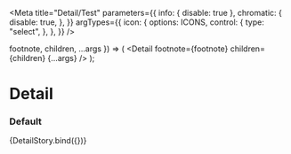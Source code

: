 
<Meta
  title="Detail/Test"
  parameters={{
    info: { disable: true },
    chromatic: {
      disable: true,
    },
  }}
  argTypes={{
    icon: {
      options: ICONS,
      control: {
        type: "select",
      },
    },
  }}
/>

  footnote,
  children,
  ...args
}) => (
  <Detail
    footnote={footnote}
    children={children}
    {...args}
  />
);

# Detail

### Default

<Canvas>
  <Story
    name="default"
    args={{
      icon: null,
      footnote: "This detail may require a footnote.",
      children: "An example of a detail.",
    }}
  >
    {DetailStory.bind({})}
  </Story>
</Canvas>
